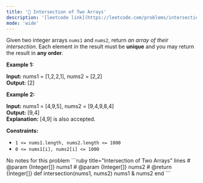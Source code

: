 ```yaml
---
title: '🧩 Intersection of Two Arrays'
description: '[leetcode link](https://leetcode.com/problems/intersection-of-two-arrays/description/)'
mode: 'wide'
---
```

<Tabs>
  <Tab title="Question" icon="circle-question" iconType="regular">
    <Card>
      <p>Given two integer arrays <code>nums1</code> and <code>nums2</code>, return <em>an array of their <span data-keyword="array-intersection">intersection</span></em>. Each element in the result must be <strong>unique</strong> and you may return the result in <strong>any order</strong>.</p>   <p><strong class="example">Example 1:</strong></p>   <strong>Input:</strong> nums1 = [1,2,2,1], nums2 = [2,2] <br/> <strong>Output:</strong> [2]   <p><strong class="example">Example 2:</strong></p>   <strong>Input:</strong> nums1 = [4,9,5], nums2 = [9,4,9,8,4] <br/> <strong>Output:</strong> [9,4] <br/> <strong>Explanation:</strong> [4,9] is also accepted.    <p><strong>Constraints:</strong></p>  <ul>  <li><code>1 &lt;= nums1.length, nums2.length &lt;= 1000</code></li>  <li><code>0 &lt;= nums1[i], nums2[i] &lt;= 1000</code></li> </ul> 
    </Card>
  </Tab>
  <Tab title="Solution" icon="lightbulb" iconType="regular" >
    <Card>
      No notes for this problem
    </Card>
  <Expandable title="code">
    <CodeGroup dropdown>
```ruby title="Intersection of Two Arrays" lines
# @param {Integer[]} nums1
# @param {Integer[]} nums2
# @return {Integer[]}
def intersection(nums1, nums2)
  nums1 & nums2
end
```
    </CodeGroup>
  </Expandable>
  </Tab>
</Tabs>